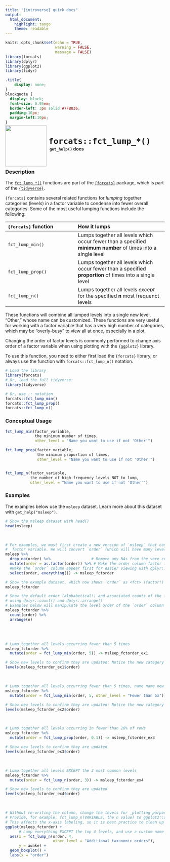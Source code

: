 ```yaml
---
title: "{introverse} quick docs"
output: 
  html_document:
    highlight: tango
    theme: readable
---
```



```r
knitr::opts_chunk$set(echo = TRUE, 
                      warning = FALSE, 
                      message = FALSE)
library(forcats)
library(dplyr)
library(ggplot2)
library(tidyr)
```

```css
.title{
    display: none;
}
blockquote {
  display: block;
  font-size: 0.95em;
  border-left: 3px solid #7FB036;
  padding:10px;
  margin-left:10px;
}
```

<div>
<br>
 <img src = "logo.png" style = "float:left;height:130px;margin-top:-30px;">
 <span style = "font-weight:bold;font-size:30px;"> 
  &nbsp;<code>forcats::fct_lump_*()</code>
 </span>
 <br>
 <b>&nbsp;&nbsp;&nbsp;<code>get_help()</code> docs</b>
</div>
<br>

### Description

The [`fct_lump_*()`](https://forcats.tidyverse.org/reference/fct_lump.html) functions are part of the [`{forcats}`](https://forcats.tidyverse.org/) package, which is part of the [`{tidyverse}`](https://www.tidyverse.org/).

`{forcats}` contains several related functions for _lumping_ together categories (levels) in a factor variable to condense into fewer overall categories. Some of the most useful lumping functions include the following:

| `{forcats}` function | How it lumps |
|:----------|:-------------|
|  `fct_lump_min()` | Lumps together all levels which occur fewer than a specified **minimum number** of times into a single level |
| `fct_lump_prop()` | Lumps together all levels which occur fewer than a specified **proportion** of times into a single level |
| `fct_lump_n()` | Lumps together all levels _except_ for the specified **n** most frequenct levels |

These functions will combine all lumped levels into a single new level, "Other," whose name can be customized. These functions are very useful for working with a factor variable that has a very high number of categories, which may be "overly-busy" to view all at once, especially in a plot. 

Changing the order of factor levels is commonly performed to change axis order of a factor variable when using plotting with the `{ggplot2}` library.

<!-- Add the following if the topic is a function that does NOT come with base R, and uncomment/fill in the subsequent multiline HTML comment: -->
To use this function, you need to either first load the `{forcats}` library, or always use the function with `forcats::fct_lump_n()` notation.

```r
# Load the library
library(forcats)
# Or, load the full tidyverse:
library(tidyverse)

# Or, use :: notation
forcats::fct_lump_min()
forcats::fct_lump_prop()
forcats::fct_lump_n()
```


### Conceptual Usage 

```r
fct_lump_min(factor_variable, 
             the minimum number of times, 
             other_level = "Name you want to use if not 'Other'")

fct_lump_prop(factor_variable, 
              the minimum proportion of times,
              other_level = "Name you want to use if not 'Other'")


fct_lump_n(factor_variable, 
           the number of high-frequency levels NOT to lump,
           other_level = "Name you want to use if not 'Other'")
```

### Examples

The examples below use the `msleep` dataset. Learn more about this dataset with `get_help("msleep")`.

```r
# Show the msleep dataset with head()
head(msleep)
```

<br>
```r
# For examples, we must first create a new version of `msleep` that contains a 
#  factor variable. We will convert `order` (which will have many levels!) to a factor with base R function`as.factor()`.
msleep %>%
  drop_na(order) %>%                  # Remove any NAs from the vore column with tidyr::drop_na()
  mutate(order = as.factor(order)) %>% # Make the order column factor type with dplyr::mutate() 
  #Make the `order` column appear first for easier viewing with dplyr::select() and tidyselect::everything()
  select(order, everything()) -> msleep_fctorder

# Show the example dataset, which now shows `order` as <fct> (factor!) type
msleep_fctorder

# Show the default order (alphabetical!) and associated counts of the factor `order` column, 
# using dplyr::count() and dplyr::arrange()
# Examples below will manipulate the level order of the `order` column
msleep_fctorder %>%
  count(order) %>%
  arrange(n)
```

<br><br>

```r
# Lump together all levels occurring fewer than 5 times
msleep_fctorder %>%
  mutate(order = fct_lump_min(order, 5)) -> msleep_fctorder_ex1

# Show new levels to confirm they are updated: Notice the new category "Other" contains all the lumped
levels(msleep_fctorder_ex1$order)
```

<br>

```r
# Lump together all levels occurring fewer than 5 times, name name new category "Fewer than 5x"
msleep_fctorder %>%
  mutate(order = fct_lump_min(order, 5, other_level = "Fewer than 5x")) -> msleep_fctorder_ex2

# Show new levels to confirm they are updated: Notice the new category "Fewer than 5x" contains all the lumped
levels(msleep_fctorder_ex2$order)
```

<br>

```r
# Lump together all levels occurring in fewer than 10% of rows
msleep_fctorder %>%
  mutate(order = fct_lump_prop(order, 0.1)) -> msleep_fctorder_ex3

# Show new levels to confirm they are updated
levels(msleep_fctorder_ex3$order)
```


<br>

```r
# Lump together all levels EXCEPT the 3 most common levels
msleep_fctorder %>%
  mutate(order = fct_lump_n(order, 3)) -> msleep_fctorder_ex4

# Show new levels to confirm they are updated
levels(msleep_fctorder_ex4$order)
```

<br>

```r
# Without re-writing the column, change the levels for _plotting purposes only_
# Provide, for example, fct_lump_n(VARIABLE, the n value) to ggplot2::aes() to order in your plot
# This affects the x-axis labeling, so it is best practice to clean up with `labs()`
ggplot(msleep_fctorder) +
      # Lump everything EXCEPT the top 4 levels, and use a custom name for the lumped level
  aes(x = fct_lump_n(order, 4, 
                     other_level = "Additional taxonomic orders"), 
      y = awake) + 
  geom_boxplot() + 
  labs(x = "order")
```